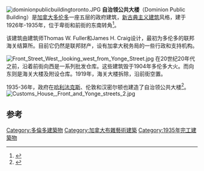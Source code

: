 [[Image:dominionpublicbuildingtoronto.JPG|right]]
'''自治领公共大楼'''（Dominion Public Building）是[[加拿大|加拿大]][[多伦多|多伦多]]一座五层的政府建筑，[[新古典主义建筑|新古典主义建筑]]风格，建于1926年-1935年，位于卑街和前街的东南转角<ref name=emporis>{{cite web| title=Dominion Public Building| url=http://www.emporis.com/en/wm/bu/?id=237786|publisher=[[Emporis|Emporis]]| accessdate=2014-04-28}}</ref>。

该建筑由建筑师Thomas W. Fuller和James H. Craig设计，最初为多伦多的联邦海关结算所。目前它仍然是联邦财产，设有加拿大税务局的一些行政和支持机构。

[[File:Front_Street_West,_looking_west_from_Yonge_Street.jpg|thumb]]
在20世纪20年代之前，沿着前街向西是一系列批发仓库。这些建筑毁于1904年多伦多大火。而向东则是海关大楼及附设仓库。1919年，海关大楼拆除，沿前街空置。

1935-36年，政府在[[哈利法克斯|哈利法克斯]]、伦敦和汉密尔顿也建造了自治领公共大楼<ref name=london>{{cite web| title=Dominion Public Building| url=http://www.historicplaces.ca/en/rep-reg/place-lieu.aspx?id=3326| publisher=Canada's Historic Places| date=July 29, 2005| accessdate=2014-04-28}}</ref>。
[[File:Customs_House,_Front_and_Yonge_streets_2.jpg|thumb]]

==参考==
{{reflist}}
{{coord|43.64592|N|79.377857|W|region:CA-ON_type:landmark|display=title}}
[[Category:多倫多建築物|Category:多倫多建築物]]
[[Category:加拿大布雜藝術建築|Category:加拿大布雜藝術建築]]
[[Category:1935年完工建築物|Category:1935年完工建築物]]